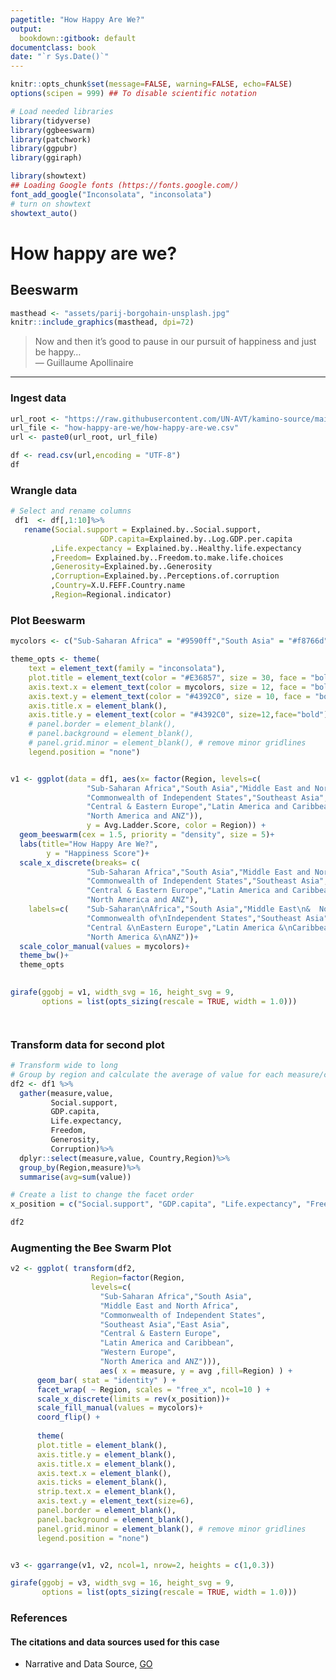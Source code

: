 ```yaml
---
pagetitle: "How Happy Are We?"
output:
  bookdown::gitbook: default
documentclass: book
date: "`r Sys.Date()`"
---
```


```r

knitr::opts_chunk$set(message=FALSE, warning=FALSE, echo=FALSE)
options(scipen = 999) ## To disable scientific notation

# Load needed libraries
library(tidyverse)
library(ggbeeswarm)
library(patchwork)
library(ggpubr)
library(ggiraph)

library(showtext)
## Loading Google fonts (https://fonts.google.com/)
font_add_google("Inconsolata", "inconsolata")
# turn on showtext
showtext_auto()

```


# How happy are we?
## Beeswarm


```r

masthead <- "assets/parij-borgohain-unsplash.jpg"
knitr::include_graphics(masthead, dpi=72)

```


> Now and then it's good to pause in our pursuit of happiness and just be happy...\
--- Guillaume Apollinaire\

***

### Ingest data 


```r

url_root <- "https://raw.githubusercontent.com/UN-AVT/kamino-source/main/sources/0-shared/data/"
url_file <- "how-happy-are-we/how-happy-are-we.csv"
url <- paste0(url_root, url_file)

df <- read.csv(url,encoding = "UTF-8")
df

```


### Wrangle data


```r
 
# Select and rename columns
 df1  <- df[,1:10]%>% 
   rename(Social.support = Explained.by..Social.support, 
                    GDP.capita=Explained.by..Log.GDP.per.capita
         ,Life.expectancy = Explained.by..Healthy.life.expectancy
         ,Freedom= Explained.by..Freedom.to.make.life.choices
         ,Generosity=Explained.by..Generosity
         ,Corruption=Explained.by..Perceptions.of.corruption
         ,Country=X.U.FEFF.Country.name
         ,Region=Regional.indicator)

```


### Plot Beeswarm


```r


mycolors <- c("Sub-Saharan Africa" = "#9590ff","South Asia" = "#f8766d","Middle East and North Africa" = "#e76bf3", "Commonwealth of Independent States" = "#ff62bc","Southeast Asia" = "#00b0f6","East Asia" = "#00bf7d", "Central & Eastern Europe" = "#39b600","Latin America and Caribbean" = "#ffaec8","Western Europe" = "#00bfc4", "North America and ANZ" = "#ffdf13")

theme_opts <- theme(
    text = element_text(family = "inconsolata"), 
    plot.title = element_text(color = "#E36857", size = 30, face = "bold", hjust = 0.5),
    axis.text.x = element_text(color = mycolors, size = 12, face = "bold"),
    axis.text.y = element_text(color = "#4392C0", size = 10, face = "bold"),
    axis.title.x = element_blank(),
    axis.title.y = element_text(color = "#4392C0", size=12,face="bold"),
    # panel.border = element_blank(),
    # panel.background = element_blank(),
    # panel.grid.minor = element_blank(), # remove minor gridlines
    legend.position = "none")


v1 <- ggplot(data = df1, aes(x= factor(Region, levels=c(
                 "Sub-Saharan Africa","South Asia","Middle East and North Africa",
                 "Commonwealth of Independent States","Southeast Asia","East Asia",
                 "Central & Eastern Europe","Latin America and Caribbean","Western Europe",
                 "North America and ANZ")),
                 y = Avg.Ladder.Score, color = Region)) +
  geom_beeswarm(cex = 1.5, priority = "density", size = 5)+
  labs(title="How Happy Are We?",
        y = "Happiness Score")+ 
  scale_x_discrete(breaks= c(
                 "Sub-Saharan Africa","South Asia","Middle East and North Africa",
                 "Commonwealth of Independent States","Southeast Asia","East Asia",
                 "Central & Eastern Europe","Latin America and Caribbean","Western Europe",
                 "North America and ANZ"), 
    labels=c(    "Sub-Saharan\nAfrica","South Asia","Middle East\n&  North Africa",
                 "Commonwealth of\nIndependent States","Southeast Asia","East Asia",
                 "Central &\nEastern Europe","Latin America &\nCaribbean","Western Europe",
                 "North America &\nANZ"))+
  scale_color_manual(values = mycolors)+
  theme_bw()+
  theme_opts
  

girafe(ggobj = v1, width_svg = 16, height_svg = 9,
       options = list(opts_sizing(rescale = TRUE, width = 1.0)))




```



### Transform data for second plot

```r

# Transform wide to long
# Group by region and calculate the average of value for each measure/category
df2 <- df1 %>%
  gather(measure,value,
         Social.support, 
         GDP.capita,
         Life.expectancy,
         Freedom,
         Generosity,
         Corruption)%>%
  dplyr::select(measure,value, Country,Region)%>%
  group_by(Region,measure)%>%
  summarise(avg=sum(value)) 

# Create a list to change the facet order
x_position = c("Social.support", "GDP.capita", "Life.expectancy", "Freedom","Generosity","Corruption")

df2

```

### Augmenting the Bee Swarm Plot

```r

v2 <- ggplot( transform(df2, 
                  Region=factor(Region, 
                  levels=c(
                    "Sub-Saharan Africa","South Asia",
                    "Middle East and North Africa",
                    "Commonwealth of Independent States",
                    "Southeast Asia","East Asia",
                    "Central & Eastern Europe",
                    "Latin America and Caribbean",
                    "Western Europe",
                    "North America and ANZ"))),
                    aes( x = measure, y = avg ,fill=Region) ) + 
      geom_bar( stat = "identity" ) + 
      facet_wrap( ~ Region, scales = "free_x", ncol=10 ) + 
      scale_x_discrete(limits = rev(x_position))+
      scale_fill_manual(values = mycolors)+
      coord_flip() +
       
      theme(
      plot.title = element_blank(),
      axis.title.y = element_blank(),
      axis.title.x = element_blank(),
      axis.text.x = element_blank(),
      axis.ticks = element_blank(),
      strip.text.x = element_blank(),
      axis.text.y = element_text(size=6),
      panel.border = element_blank(),
      panel.background = element_blank(),
      panel.grid.minor = element_blank(), # remove minor gridlines
      legend.position = "none")



```



```r


v3 <- ggarrange(v1, v2, ncol=1, nrow=2, heights = c(1,0.3))

girafe(ggobj = v3, width_svg = 16, height_svg = 9,
       options = list(opts_sizing(rescale = TRUE, width = 1.0)))

```


### References
#### The citations and data sources used for this case

* Narrative and Data Source, [GO](https://worldhappiness.report/ed/2020){target="_blank"}
